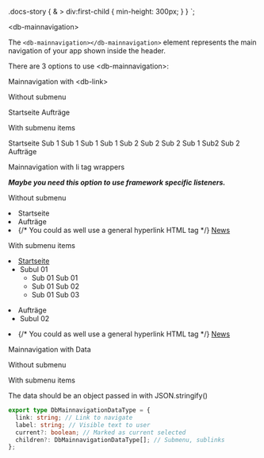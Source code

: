 

  .docs-story {
    & > div:first-child {
      min-height: 300px;
    }
  }
`;

<Meta title="02-Navigation/Main Navigation/Intro" />

<StyledCanvas>

<db-headline variant="1">&lt;db-mainnavigation&gt;</db-headline>

The `<db-mainnavigation></db-mainnavigation>` element represents the main navigation of your app shown inside the header.

There are 3 options to use &lt;db-mainnavigation&gt;:

<db-headline>Mainnavigation with &lt;db-link&gt;</db-headline>

<db-headline variant="4">Without submenu</db-headline>

<Canvas>
  <db-mainnavigation>
    <db-link href="#" rel="index" current="page">
      Startseite
    </db-link>
    <db-link href="#" rel="offers">
      Aufträge
    </db-link>
  </db-mainnavigation>
</Canvas>

<db-headline variant="4">With submenu items</db-headline>

<Canvas>
  <db-mainnavigation>
    <db-link href="#" current="page">
      Startseite
      <db-link href="#">
        Sub 1
        <db-link href="#">Sub 1 Sub 1</db-link>
        <db-link href="#">Sub 1 Sub 2</db-link>
      </db-link>
      <db-link href="#">
        Sub 2
        <db-link href="#">Sub 2 Sub 1</db-link>
        <db-link href="#">Sub2 Sub 2</db-link>
      </db-link>
    </db-link>
    <db-link href="#" rel="offers">
      Aufträge
    </db-link>
  </db-mainnavigation>
</Canvas>

<db-headline>Mainnavigation with li tag wrappers</db-headline>

<i>
  <strong>
    Maybe you need this option to use framework specific listeners.
  </strong>
</i>

<db-headline variant="4">Without submenu</db-headline>

<Canvas>
  <db-mainnavigation>
    <li>
      <db-link href="#" current="page">
        Startseite
      </db-link>
    </li>
    <li>
      <db-link href="#">
        Aufträge
      </db-link>
    </li>
    <li>
      {/* You could as well use a general hyperlink HTML tag */}
      <a href="#">News</a>
    </li>
  </db-mainnavigation>
</Canvas>

<db-headline variant="4">With submenu items</db-headline>

<Canvas>
  <db-mainnavigation>
    <li>
      <a href="#" aria-current="page">
        Startseite
      </a>
      <ul>
        <li>
          <db-link href="#">
            Subul 01
          </db-link>
          <ul>
            <li>
              <db-link href="#">
                Sub 01 Sub 01
              </db-link>
            </li>
            <li>
              <db-link href="#">
                Sub 01 Sub 02
              </db-link>
            </li>
            <li>
              <db-link href="#">
                Sub 01 Sub 03
              </db-link>
            </li>
          </ul>
        </li>
      </ul>
    </li>
    <li>
      <db-link href="#">
        Aufträge
      </db-link>
      <ul>
        <li>
          <db-link href="#">
            Subul 02
          </db-link>
        </li>
      </ul>
    </li>
    <li>
      {/* You could as well use a general hyperlink HTML tag */}
      <a href="#">News</a>
    </li>
  </db-mainnavigation>
</Canvas>

<db-headline>Mainnavigation with Data</db-headline>

<db-headline variant="4">Without submenu</db-headline>

<Canvas>
  <db-mainnavigation data={mockData()} />
</Canvas>

<db-headline variant="4">With submenu items</db-headline>

<Canvas>
  <db-mainnavigation data={mockDataSub()} />
</Canvas>

The data should be an object passed in with JSON.stringify()

```typescript
export type DbMainnavigationDataType = {
  link: string; // Link to navigate
  label: string; // Visible text to user
  current?: boolean; // Marked as current selected
  children?: DbMainnavigationDataType[]; // Submenu, sublinks
};

```

</StyledCanvas>

<Readme />
